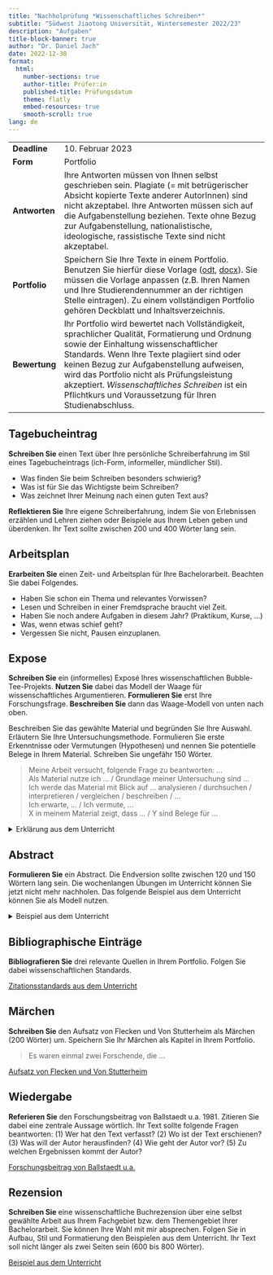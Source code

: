 ```yaml
---
title: "Nachholprüfung *Wissenschaftliches Schreiben*"
subtitle: "Südwest Jiaotong Universität, Wintersemester 2022/23"
description: "Aufgaben"
title-block-banner: true
author: "Dr. Daniel Jach"
date: 2022-12-30
format: 
  html:
    number-sections: true
    author-title: Prüfer:in
    published-title: Prüfungsdatum
    theme: flatly
    embed-resources: true
    smooth-scroll: true
lang: de
---
```



|   |   |
|---|---------------|
|**Deadline**|10. Februar 2023|
|**Form**|Portfolio|
|**Antworten**|Ihre Antworten müssen von Ihnen selbst geschrieben sein. Plagiate (= mit betrügerischer Absicht kopierte Texte anderer AutorInnen) sind nicht akzeptabel. Ihre Antworten müssen sich auf die Aufgabenstellung beziehen. Texte ohne Bezug zur Aufgabenstellung, nationalistische, ideologische, rassistische Texte sind nicht akzeptabel.|
|**Portfolio**|Speichern Sie Ihre Texte in einem Portfolio. Benutzen Sie hierfür diese Vorlage ([odt](portfolio/portfolio.odt), [docx](portfolio/portfolio.docx)). Sie müssen die Vorlage anpassen (z.B. Ihren Namen und Ihre Studierendennummer an der richtigen Stelle eintragen). Zu einem vollständigen Portfolio gehören Deckblatt und Inhaltsverzeichnis.|
|**Bewertung**|Ihr Portfolio wird bewertet nach Vollständigkeit, sprachlicher Qualität, Formatierung und Ordnung sowie der Einhaltung wissenschaftlicher Standards. Wenn Ihre Texte plagiiert sind oder keinen Bezug zur Aufgabenstellung aufweisen, wird das Portfolio nicht als Prüfungsleistung akzeptiert. *Wissenschaftliches Schreiben* ist ein Pflichtkurs und Voraussetzung für Ihren Studienabschluss.|


## Tagebucheintrag

**Schreiben Sie** einen Text über Ihre persönliche Schreiberfahrung im Stil eines Tagebucheintrags (ich-Form, informeller, mündlicher Stil).

* Was finden Sie beim Schreiben besonders schwierig?
* Was ist für Sie das Wichtigste beim Schreiben?
* Was zeichnet Ihrer Meinung nach einen guten Text aus?

**Reflektieren Sie** Ihre eigene Schreiberfahrung, indem Sie von Erlebnissen erzählen und Lehren ziehen oder Beispiele aus Ihrem Leben geben und überdenken. Ihr Text sollte zwischen 200 und 400 Wörter lang sein.

##  Arbeitsplan

**Erarbeiten Sie** einen Zeit- und Arbeitsplan für Ihre Bachelorarbeit.
Beachten Sie dabei Folgendes.

* Haben Sie schon ein Thema und relevantes Vorwissen?
* Lesen und Schreiben in einer Fremdsprache braucht viel Zeit.
* Haben Sie noch andere Aufgaben in diesem Jahr? (Praktikum, Kurse, ...)
* Was, wenn etwas schief geht?
* Vergessen Sie nicht, Pausen einzuplanen.

## Expose

**Schreiben Sie** ein (informelles) Exposé Ihres wissenschaftlichen Bubble-Tee-Projekts. **Nutzen Sie** dabei das Modell der Waage für wissenschaftliches Argumentieren. **Formulieren Sie** erst Ihre Forschungsfrage. **Beschreiben Sie** dann das Waage-Modell von unten nach oben.

Beschreiben Sie das gewählte Material und begründen Sie Ihre Auswahl.
Erläutern Sie Ihre Untersuchungsmethode. Formulieren Sie erste Erkenntnisse oder Vermutungen (Hypothesen) und nennen Sie potentielle Belege in Ihrem Material. Schreiben Sie ungefähr 150 Wörter.

> Meine Arbeit versucht, folgende Frage zu beantworten: ...  
Als Material nutze ich ... / Grundlage meiner Untersuchung sind ...  
Ich werde das Material mit Blick auf ... analysieren / durchsuchen / interpretieren /   vergleichen / beschreiben / ...  
Ich erwarte, ... / Ich vermute, ...  
X in meinem Material zeigt, dass ... / Y sind Belege für ...

<details><summary>Erklärung aus dem Unterricht</summary>

::: {style="font-size: 90%; margin-left: 5%;"}

![](images/scale.png){width='33%'}

Der Sockel der Waage ist das Material. Der Balken ist die Methode. In den Waagschalen liegen Hypothesen einerseits, Belege andererseits. Die Untersuchungsmethode (= Antwort auf die Frage *Was mache ich mit  meinem Material, um Belege für meine Hypothesen zu finden?*) verbindet Material, Hypothesen und Belege. Ihre Hypothesen und Belege müssen *ausbalanciert* sein: Für jede Behauptung (= Hypothese) brauchen Sie einen Beleg.

:::
</details>

## Abstract

**Formulieren Sie** ein Abstract. Die Endversion sollte zwischen 120 und 150 Wörtern lang sein. Die wochenlangen Übungen im Unterricht können Sie jetzt nicht mehr nachholen. Das folgende Beispiel aus dem Unterricht können Sie als Modell nutzen. 

<details><summary>Beispiel aus dem Unterricht</summary>

::: {style="font-size: 90%; margin-left: 5%;"}
Sollte das wissenschaftliche Schreiben als allgemeine Wissenschaftssprache vermittelt werden oder sollten die sprachlichen Anforderungen in den jeweiligen Disziplinen berücksichtigt werden? Die Antwort auf diese Frage hängt auch davon ab, wie stark sich die Wissenschaftssprachen unterscheiden. In der vorliegenden Studie wurden wissenschaftssprachliche Besonderheiten anhand zweier Korpora untersucht, die deutschsprachige Dissertationen der Fächer Betriebswirtschaftslehre (BWL) bzw. Maschinenbau (MB) umfassten und in denen der Gebrauch von Mehrworteinheiten (z.B. im vergleich zu den) verglichen wurde. Die Untersuchung verdeutlicht den unterschiedlichen Gebrauch der Mehrworteinheiten zwischen den Disziplinen: Nur vierzehn der 50 häufigsten Mehrworteinheiten wurden in beiden Korpora genutzt. Die Ergebnisse werden mit Blick auf die Vermittlung des wissenschaftlichen Schreibens erörtert. Es werden Überlegungen zur Weiter­entwicklung der Methode angestellt und es wird diskutiert, wie die Korpuslinguistik die Schreibvermittlung im Studium unterstützen könnte.

(Krekeler, Christian. 2020. „Schreiben im Studium: Eine korpuslinguistische Untersuchung zum Sprachgebrauch in den Studiengängen Maschinenbau und Betriebswirtschaft“. *Zeitschrift für Interkulturellen Fremdsprachenunterricht* 25 (2): 207–35.)

:::

</details>



## Bibliographische Einträge

**Bibliografieren Sie** drei relevante Quellen in Ihrem Portfolio. Folgen Sie dabei wissenschaftlichen Standards.

[Zitationsstandards aus dem Unterricht](material/chicago-style_infoblatt.pdf)

## Märchen

**Schreiben Sie** den Aufsatz von Flecken und Von Stutterheim als Märchen (200 Wörter) um. Speichern Sie Ihr Märchen als Kapitel in Ihrem Portfolio.

> Es waren einmal zwei Forschende, die ...

[Aufsatz von Flecken und Von Stutterheim](material/Beispiel_wissenschaftlicher_Aufsatz.pdf)

## Wiedergabe

**Referieren Sie** den Forschungsbeitrag von Ballstaedt u.a. 1981. Zitieren Sie dabei eine zentrale Aussage wörtlich. Ihr Text sollte folgende Fragen beantworten: (1) Wer hat den Text verfasst? (2) Wo ist der Text erschienen? (3) Was will der Autor herausfinden? (4) Wie geht der Autor vor? (5) Zu welchen Ergebnissen kommt der Autor? 

[Forschungsbeitrag von Ballstaedt u.a.](material/Arbeitsblatt_lesen_exzerpieren_referieren.pdf)

## Rezension

**Schreiben Sie** eine wissenschaftliche Buchrezension über eine selbst gewählte Arbeit aus Ihrem Fachgebiet bzw. dem Themengebiet Ihrer Bachelorarbeit. Sie können Ihre Wahl mit mir absprechen. Folgen Sie in Aufbau, Stil und Formatierung den Beispielen aus dem Unterricht. Ihr Text soll nicht länger als zwei Seiten sein (600 bis 800 Wörter).

[Beispiel aus dem Unterricht](material/Rezension_Krekeler.pdf)
